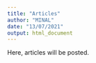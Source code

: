 ```yaml
---
title: "Articles"
author: "MINAL"
date: "13/07/2021"
output: html_document
---
```

Here, articles will be posted.

